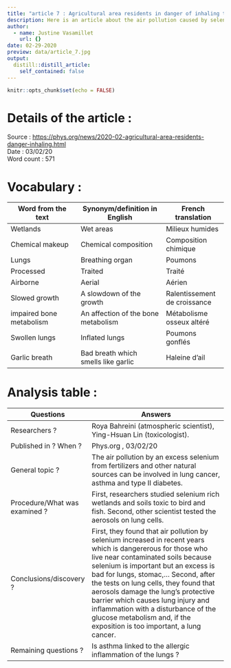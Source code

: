 ```yaml
---
title: "article 7 : Agricultural area residents in danger of inhaling toxic aerosols"
description: Here is an article about the air pollution caused by selenium form fertilizers and other natural sources
author:
  - name: Justine Vasamillet
    url: {}
date: 02-29-2020
preview: data/article_7.jpg
output:
  distill::distill_article:
    self_contained: false
---
```


```r
knitr::opts_chunk$set(echo = FALSE)
```


# Details of the article :

Source : [https://phys.org/news/2020-02-agricultural-area-residents-danger-inhaling.html](https://phys.org/news/2020-02-agricultural-area-residents-danger-inhaling.html)  
Date : 03/02/20  
Word count : 571  

# Vocabulary :

Word from the text   |Synonym/definition in English   |French translation    
-------------------------|-------------------------------|----------------------
Wetlands |Wet areas |Milieux humides  
Chemical makeup |Chemical composition |Composition chimique  
Lungs |Breathing organ |Poumons  
Processed |Traited |Traité  
Airborne |Aerial |Aérien  
Slowed growth |A slowdown of the growth |Ralentissement de croissance  
impaired bone metabolism |An affection of the bone metabolism |Métabolisme osseux altéré  
Swollen lungs |Inflated lungs |Poumons gonflés  
Garlic breath |Bad breath which smells like garlic |Haleine d’ail  

# Analysis table :

Questions    |Answers
-------------------------|------------------------------------------------------
Researchers ? |Roya Bahreini (atmospheric scientist), Ying-Hsuan Lin (toxicologist).  
Published in ? When ? |Phys.org , 03/02/20  
General topic ? |The air pollution by an excess selenium from fertilizers and other natural sources can be involved in lung cancer, asthma and type II diabetes.  
Procedure/What was examined ? |First, researchers studied selenium rich wetlands and soils toxic to bird and fish. Second, other scientist tested the aerosols on lung cells.  
Conclusions/discovery ? |First, they found that air pollution by selenium increased in recent years which is dangererous for those who live near contaminated soils because selenium is important but an excess is bad for lungs, stomac,... Second, after the tests on lung cells, they found that aerosols damage the lung’s protective barrier which causes lung injury and inflammation with a disturbance of the glucose metabolism and, if the exposition is too important, a lung cancer.  
Remaining questions ? |Is asthma linked to the allergic inflammation of the lungs ?  





